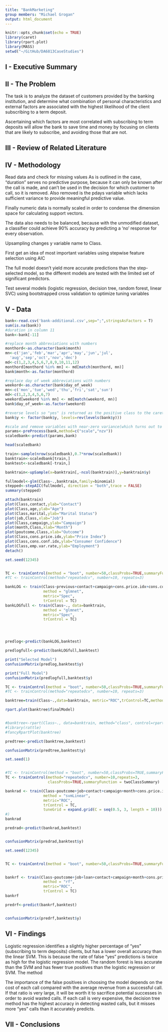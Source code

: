 ---
title: "BankMarketing"
group members: "Michael Grogan"
output: html_document
---

```{r setup, include=FALSE}
knitr::opts_chunk$set(echo = TRUE)
library(caret)
library(rpart.plot)
library(MASS)
setwd("~/GitHub/DA6813CaseStudies")
```

## I - Executive Summary
## II - The Problem

The task is to analyze the dataset of customers provided by the banking institution, and determine what combination of personal characteristics and external factors are associated with the highest likelihood of the client subscribing to a term deposit. 

Ascertaining which factors are most correlated with subscribing to term deposits will allow the bank to save time and money by focusing on clients that are likely to subscribe, and avoiding those that are not.

## III - Review of Related Literature
## IV - Methodology

Read data and check for missing values
As is outlined in the case, "duration" serves no predictive purpose, because it can only be known after the call is made, and can't be used in the decision for which customer to call, so it is removed. Also removed is the pdays variable which lacks sufficient variance to provide meaningful predictive value.

Finally numeric data is normally scaled in order to condense the dimension space for calculating support vectors.

The data also needs to be balanced, because with the unmodified dataset, a classifier could achieve 90% accuracy by predicting a 'no' response for every observation.

Upsampling changes y variable name to Class.

First get an idea of most important variables using stepwise feature selection using AIC

The full model doesn't yield more accurate predictions than the step-selected model, so the different models are tested with the limited set of significant predictors.

Test several models (logistic regression, decision tree, random forest, linear SVC) using bootstrapped cross validation to optimize tuning variables



## V - Data

```{r readprepare}
bank<-read.csv('bank-additional.csv',sep=";",stringsAsFactors = T)
sum(is.na(bank))
#duration in column 11
bank<-bank[-11]

#replace month abbreviations with numbers
monthord<-as.character(bank$month)
mn<-c('jan','feb','mar','apr','may','jun','jul',
  'aug','sep','oct','nov','dec')
md<-c(1,2,3,4,5,6,7,8,9,10,11,12)
monthord[monthord %in% mn] <- md[match(monthord, mn)]
bank$month<-as.factor(monthord)

#replace day of week abbreviations with numbers
weekord<-as.character(bank$day_of_week)
mn<-c('mon','tue','wed','thu','fri','sat','sun')
md<-c(1,2,3,4,5,6,7)
weekord[weekord %in% mn] <- md[match(weekord, mn)]
bank$day_of_week<-as.factor(weekord)

#reverse levels so "yes" is returned as the positive class to the caret model
bank$y <- factor(bank$y, levels=rev(levels(bank$y)))

#scale and remove variables with near-zero variance(which turns out to be pdays)
params<-preProcess(bank,method=c("scale","nzv"))
scaledbank<-predict(params,bank)

head(scaledbank)


```
```{r trainsplit}
train<-sample(nrow(scaledbank),0.7*nrow(scaledbank))
banktrain<-scaledbank[train,]
banktest<-scaledbank[-train,]

banktrain<-upSample(x=banktrain[,-ncol(banktrain)],y=banktrain$y)


```


```{r steplog}
fullmodel<-glm(Class~.,banktrain,family=binomial)
stepped<-stepAIC(fullmodel, direction = "both",trace = FALSE)
summary(stepped)
```



```{r plots}
attach(banktrain)
plot(Class,contact,ylab="Contact")
plot(Class,age,ylab="Age")
plot(Class,marital,ylab="Marital Status")
plot(job,Class,xlab="Job")
plot(Class,campaign,ylab="Campaign")
plot(month,Class,xlab="Month")
plot(poutcome,Class,xlab="Outcome")
plot(Class,cons.price.idx,ylab="Price Index")
plot(Class,cons.conf.idx,ylab="Consumer Confidence")
plot(Class,emp.var.rate,ylab="Employment")
detach()
```

```{r logreg}

set.seed(12345)


TC <- trainControl(method = "boot", number=50,classProbs=TRUE,summaryFunction = twoClassSummary)
#TC <- trainControl(method="repeatedcv", number=10, repeats=3)

bankLOG <- train(Class~previous+contact+campaign+cons.price.idx+cons.conf.idx+emp.var.rate+education+day_of_week, data=banktrain,
                 method = "glmnet",
                 metric="Spec",
                 trControl = TC)
bankLOGfull <- train(Class~., data=banktrain,
                 method = "glmnet",
                 metric="Spec",
                 trControl = TC)




predlog<-predict(bankLOG,banktest)

predlogfull<-predict(bankLOGfull,banktest)

print("Selected Model")
confusionMatrix(predlog,banktest$y)

print("Full Model")
confusionMatrix(predlogfull,banktest$y)


```

```{r dtree}

TC <- trainControl(method = "boot", number=50,classProbs=TRUE,summaryFunction = twoClassSummary)
#TC <- trainControl(method="repeatedcv", number=10, repeats=3)

banktree=train(Class~.,data=banktrain, metric="ROC",trControl=TC,method='rpart',control = rpart.control(cp=0.05,minsplit = 15, minbucket = 6))

rpart.plot(banktree$finalModel)


#banktree<-rpart(Class~., data=banktrain, method="class", control=rpart.control(minsplit=15, cp=0.01))
#library(rattle)
#fancyRpartPlot(banktree)

predtree<-predict(banktree,banktest)

confusionMatrix(predtree,banktest$y)

```




```{r linearSVM}
set.seed(1)


#TC <- trainControl(method = "boot", number=50,classProbs=TRUE,summaryFunction = twoClassSummary)
TC <- trainControl(method="repeatedcv", number=10,repeats=3,
                   classProbs=TRUE,summaryFunction = twoClassSummary)

bankrad <- train(Class~poutcome+job+contact+campaign+month+cons.price.idx+cons.conf.idx+emp.var.rate, data=banktrain,
                 method = "svmLinear",
                 metric="ROC",
                 trControl = TC,
                 tuneGrid = expand.grid(C = seq(0.5, 3, length = 10)))
#)
bankrad

predrad<-predict(bankrad,banktest)


confusionMatrix(predrad,banktest$y)
```



```{r randomforest}

set.seed(12345)


TC <- trainControl(method = "boot", number=50,classProbs=TRUE,summaryFunction = twoClassSummary)


bankrf <- train(Class~poutcome+job+loan+contact+campaign+month+cons.price.idx+cons.conf.idx+emp.var.rate+education+day_of_week, data=banktrain,
                 method = "rf",
                 metric="ROC",
                 trControl = TC)
bankrf

predrf<-predict(bankrf,banktest)


confusionMatrix(predrf,banktest$y)
```



## VI - Findings

Logistic regression identifies a slightly higher percentage of "yes" (subscribing to term deposits) clients, but has a lower overall accuracy than the linear SVM. This is because the rate of false "yes" predictions is twice as high for the logistic regression model. The random forest is less accurate than the SVM and has fewer true positives than the logistic regression or SVM. The method

The importance of the false positives in choosing the model depends on the cost of each call compared with the average revenue from a successful call. If that ratio is very large, it will be worth it to sacrifice potential successes in order to avoid wasted calls. 
If each call is very expensive, the decision tree method has the highest accuracy in detecting wasted calls, but it misses more "yes" calls than it accurately predicts.

## VII - Conclusions




```{r}

```

